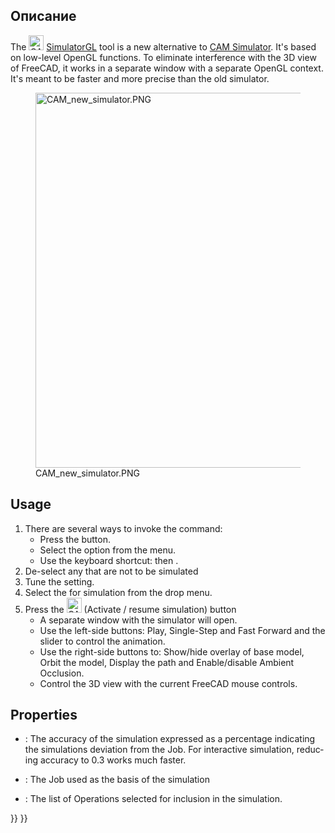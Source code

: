 <languages/>

<div lang="en" dir="ltr" class="mw-content-ltr">
{{Docnav
|[[CAM_Simulator|Simulator]]
|[[CAM_SelectLoop|SelectLoop]]
|[[CAM_Workbench|CAM]]
|IconL=CAM_Simulator.svg
|IconR=CAM_SelectLoop.svg
|IconC=Workbench_CAM.svg
}}
</div>

<div lang="en" dir="ltr" class="mw-content-ltr">
{{GuiCommand
|Name=CAM SimulatorGL
|MenuLocation=CAM → New CAM Simulator
|Workbenches=[[CAM_Workbench|CAM]]
|Shortcut={{KEY|P}} {{KEY|N}}
|Version=1.0
|SeeAlso=[[CAM_Simulator|CAM Simulator]]
}}
</div>

<span id="Description"></span>
== Описание ==

<div lang="en" dir="ltr" class="mw-content-ltr">
The [[Image:CAM_SimulatorGL.svg|24px]] [[CAM_SimulatorGL|SimulatorGL]] tool is a new alternative to [[CAM_Simulator|CAM Simulator]]. It's based on low-level OpenGL functions. To eliminate interference with the 3D view of FreeCAD, it works in a separate window with a separate OpenGL context. It's meant to be faster and more precise than the old simulator.
</div>

<div lang="en" dir="ltr" class="mw-content-ltr">
[[Image:CAM_new_simulator.PNG|600px]]
</div>

<div lang="en" dir="ltr" class="mw-content-ltr">
==Usage==
</div>

<div lang="en" dir="ltr" class="mw-content-ltr">
# There are several ways to invoke the command:
#* Press the {{Button|[[Image:CAM_SimulatorGL.svg|16px]] [[CAM_SimulatorGL|CAM SimulatorGL]]}} button.
#* Select the {{MenuCommand|CAM → [[Image:CAM_Simulator.svg|16px]] New CAM Simulator}} option from the menu.
#* Use the keyboard shortcut: {{KEY|P}} then {{KEY|N}}.
# De-select any {{MenuCommand|Operations}} that are not to be simulated
# Tune the {{MenuCommand|Accuracy}} setting.
# Select the {{MenuCommand|Job}} for simulation from the drop menu.
# Press the [[Image:CAM_BPlay.svg|24px]] (Activate / resume simulation) button
#* A separate window with the simulator will open.
#* Use the left-side buttons: Play, Single-Step and Fast Forward and the slider to control the animation.
#* Use the right-side buttons to: Show/hide overlay of base model, Orbit the model, Display the path and Enable/disable Ambient Occlusion.
#* Control the 3D view with the current FreeCAD mouse controls.
</div>

<div lang="en" dir="ltr" class="mw-content-ltr">
==Properties==
</div>

<div lang="en" dir="ltr" class="mw-content-ltr">
* {{PropertyData|Accuracy}}: The accuracy of the simulation expressed as a percentage indicating the simulations deviation from the Job. For interactive simulation, reducing accuracy to 0.3 works much faster.
* {{PropertyData|Job}}: The Job used as the basis of the simulation
* {{PropertyData|Operation List}}: The list of Operations selected for inclusion in the simulation.
</div>


<div lang="en" dir="ltr" class="mw-content-ltr">
{{Docnav
|[[CAM_Simulator|Simulator]]
|[[CAM_SelectLoop|SelectLoop]]
|[[CAM_Workbench|CAM]]
|IconL=CAM_Simulator.svg
|IconR=CAM_SelectLoop.svg
|IconC=Workbench_CAM.svg
}}
</div>

{{CAM_Tools_navi{{#translation:}}}}
{{Userdocnavi{{#translation:}}}}